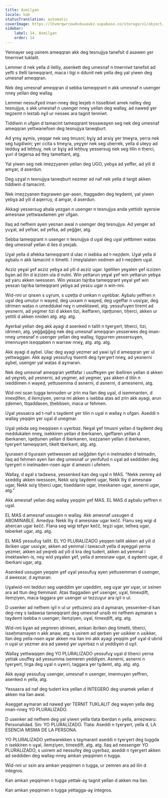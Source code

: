 ```yaml
---
title: Asmilɣan
locale: kab
statusTranslation: automatic
coverImage: https://lhvmrqwrcowdvduuaukz.supabase.co/storage/v1/object/public/strapi-uploads/small_cover-educacion-fundamental.webp-2d51a7828a2b1309555be27f7e2a61a0.webp
sidebar:
    label: 14. Asmilɣan
    order: 14
---
```

Yennayer seg usirem ameqqran akk deg tesnujjya tanefsit d asawen ɣer tmerniwt tuklalit.

Lemmer d nek yella d ilelliy, asenkett deg umesnaf n tmerniwt tanefsit ad yefti s tlelli tameqqrant, maca i tigi n ddunit nek yella deg yal yiwen deg umesnaf ameqqran.

Nek deg umesnaf ameqqran d sebba tameqqrant n akk umesnaf n usenger nneɣ yellan deg wallaɣ.

Lemmer nessufɣed iman-nneɣ deg leɛjeb n tisselbiwt amek nelleɣ deg tesnujjya, s akk umesnaf n usenger nneɣ yellan deg wallaɣ, ad naweḍ ɣer tegzemt n leɛtab nɣil ur nesseɛ ara tagnit tenniwt.

Tiddiwin n ufgan d tamacint tameqqrant tessawaɣen seg nek deg umesnaf ameqqran yettwanefsen deg tesnujjya taneqburt.

Ad ɣreɣ aɣmis, yeqqar nek seg tmusni; bɣiɣ ad arsiɣ ɣer tmeɣra, yerra nek seg tugdiwin; ɣer ccita s tmeɣra, yeɣɣer nek seg uḥerrek, yella d uteyy ad tedduɣ ad leḥḥuɣ, nek ur bɣiɣ ad leḥḥuɣ yessersug nek seg tilin n tḥerci, ɣuri d tagersa ad tteɣ tamettant, atg.

Yal yiwen seg nek imeẓẓyanen yellan deg UGO, yebɣa ad yeffer, ad yili d amɣar, d aserdun.

Deg uẓɣal n tesnujjya taneqburt nezmer ad naf nek yella d targit akken tiddiwin d tamacint.

Nek imeẓẓyanen ttagrawen gar-asen, ttaggaden deg teɣdemt, yal yiwen yebɣa ad yili d aqerruy, d amɣar, d aserdun.

Akkagi yessersug aḥala yezgan n usenger n tesnujjya anda yettidir aɣersiw amesnaw yettwaxdamen ɣer ufgan.

Ilaq ad nefhem ayen yeɛnan awal n usenger deg tesnujjya. Ad yenger ad yuɣal, ad yefsar, ad yefsa, ad yeǧǧer, atg.

Sebba tameqqrant n usenger n tesnujjya d uɣal deg uɣal yettbinen waṭas deg umesnaf yellan d iles d yeɛjab.

Uɣal yella d afekka tameqqrant d ulac n isebba ad t-neẓḍem. Uɣal yella d aɣbalu n akk tamacint n timetti. I imeɣlalaten xedmen ad t-neẓḍem uɣal.

Aɛziz yeɣal ɣef aɛziz yebɣa ad yili d aɛziz ugar. Igellilen yeɣalen ɣef iɛzizen bɣan ad ilin d iɛzizen ula d nutni. Win yettarun yeɣal ɣef win yettarun yebɣa ad yaru akken iwessɛen. Win yesɛan tajriba tameqqrant yeɣal ɣef win yesɛan tajriba tameqqrant yebɣa ad yesɛu ugar n win-nni.

Wid-nni ur qnɛen s uɣrum, s uẓeṭṭa d umkan n uɣebbar. Aɣbalu yeffren n uɣal deg umuṭur n wayeḍ, deg uxxam n wayeḍ, deg ugeffar n ussiɣar, deg idrimen waṭas n umeddukel neɣ n umektawel, atg. yessufuɣen tiremt ad yesnerni, ad yegmer tizi d akken tizi, ikeffaren, iqeṭṭunen, tiḥerci, akken ur yettili d akken nniden atg. atg. atg.

Aɣerbal yellan deg akk ayagi d asenked n tallit n tɣerɣert, tiḥerci, tizi, idrimen, atg. yeǧǧaǧǧeg nek deg umesnaf ameqqran yesserwes deg iman-nneɣ umesnaf n usenger yellan deg wallaɣ, tiggurren yessersuɣen, imennuɣen iɛeqqaben n warraw nneɣ, atg. atg. atg.

Akk ayagi d aɣbel. Ulac deg ayagi yezmer ad yawi iɣil d ameqqran ɣer ul yettwaggan. Akk ayagi yessufuɣ tisemti deg tɣerɣert nneɣ, ad yesnerni aɣbel, usenger yal waṭas d aɣmaran.

Nek deg umesnaf ameqqran yettfafar i usuffeɣen ɣer ibelliren yellan d akken ad yeɣṛeb, ad yesnerni, ad yegmer, ad yegmer, ɣas akken d tilin n ixeddimen n wayeḍ, yettusemma d asnerni, d asnerni, d amesnerni, atg.

Wid-nni sɛan tugga tennuden ur ẓrin ma llan deg uɣal, d isemmanten, d imexḍifen, d ilemẓiyen, yerna mi akken s isebba aṭas ad ẓrin akk ayagi, arun ẓḍemen, ttqaddaɛen, țḥebbsen, maca ur fehmen.

Uɣal yessaɛra ad t-naf s taɣdemt ɣer tilin n uɣal n wallaɣ n ufgan. Aseddi n wallaɣ yeqqim ɣer uɣal d unegmar.

Uɣal yebda seg ineqqisen n uɣerbaz. Neɣal ɣef tmusni yellan d taɣdemt deg meddukalen nneɣ, isekkiren yellan d iberkanen, igeffaren yellan d iberkanen, iqeṭṭunen yellan d iberkanen, iɛeẓẓanen yellan d iberkanen, tɣerɣert tameqqrant, tikelt tberkant, atg. atg.

Iɣurasen d tiɣurasin yettwessen ad seǧǧden tiɣri n inelmaden d telmadin, ilaq ad fehmen ayen llan deg umesnaf ur yenfufud n uɣal ad seddiden deg tɣerɣert n inelmaden-nsen aɣar d amesni i ufehem.

Wallaɣ, d aɣal s tadawsa, yessenked kan deg uɣal n MAS. "Nekk zemreɣ ad sɛeddiɣ akken iwessɛen, Nekk sɛiɣ taɣdemt ugar, Nekk lliɣ d amesnaw ugar, Nekk sɛiɣ tiḥerci ugar, tiseddanin ugar, imeskanen ugar, asnerni ugar, atg."

Akk amesnaf yellan deg wallaɣ yeqqim ɣef MAS. EL MAS d aɣbalu yeffren n uɣal.

EL MAS d amesnaf ussugen n wallaɣ. Akk amesnaf ussugen d ABOMINABLE. Amedya: Nekk lliɣ d amesnaw ugar kečč. Flanu seg wigi d aḥercan ugar kečč. Flana seg wigi tefɣer kečč, teɣzi ugar, telḥeq ugar, teberket ugar, atg. atg.

EL MAS yessufuɣ tallit. EL YO PLURALIZADO yeqqen tallit akken ad yili d ibriken ugar ussiɣar, akken ad yemmal i tawacult yella d ayeggal yerna yezmer, akken ad yeqreb ad yili d kra deg tudert, akken ad yemmal i imektawlen-is, neɣ wid yeɣalen ɣef, yella d amesnaw ugar, d aɣdemt ugar, d iberkani ugar, atg.

Asenked ussugen yeqqim ɣef uɣal yessufuɣ ayen yettusemman d usenger, d aweɛɛar, d aɣmaran.

Uɣalwid-nni teddun seg uqeddim ɣer uqeddim, seg uɣar ɣer uɣar, ur ssinen ara ad ttun deg tlemmast. Aṭas ttaggaden ɣef usenger, uɣal, timexḍift, ilemẓiyen, maca taggara ɣer usenger ur tezzuɣur ara iɣil n ul.

D usenker ad nefhem iɣil n ul ur yettuzenz ara d aɣmaran, yessenker-d kan deg-neɣ s tadawsa tameqqrant deg umesnaf unṣib mi nefhem aɣmaran s taɣdemt isebba n usenger; ilemẓiyen, uɣal, timexḍift, atg. atg.

Wid-nni bɣan ad yegmren idrimen, amkan ibriken deg timetti, tiḥerci, isseḥmamayen n akk anaw, atg. s usirem ad qerben ɣer usikker n usikker, llan deg yella-nsen aɣar akken ma llan imi akk ayagi yeqqim ɣef uɣal d ubrid n uɣal ur yezmer ara ad yaweḍ ɣer uɣerbaz n ul yeddiɣen d uɣil.

Wallaɣ yettwaqqen deg YO PLURALIZADO yessufuɣ uɣal d tiḥerci yerna yettak usuffeɣ ad yessumma isemeren yeddiɣen. Asnerni, asnerni n tɣerɣert, tirga deg uɣal n uɣerri, taggara ɣer tɣdemt, atg. atg. atg.

Akk ayagi yessufuɣ usenger, umesnaf n usenger, imennuɣen yeffren, asenked n yella, atg.

Yessaɛra ad naf deg tudert kra yellan d INTEGERO deg unamek yellan d akken ma llan awal.

Asegget aɣmaran ad naweḍ ɣer TERNIT TUKLALIT deg wayen yella deg iman-nneɣ YO PLURALIZADO.

D usenker ad nefhem deg yal yiwen yella tlata iberdan n yella, amezwaru: Personalidad. Sin: YO PLURALIZADO. Tlata: Aseddi n tɣerɣert, yella d, LA ESENCIA MISMA DE LA PERSONA.

YO PLURALIZADO yettwarekken s taɣmarant aseddi n tɣerɣert deg tuggda n isekkiren n uɣal, ilemẓiyen, timexḍift, atg. atg. Ilaq ad nessenger YO PLURALIZADO, s usirem ad nessufeɣ deg uɣerbaz, aseddi n tɣerɣert akken ad seddiden deg wallaɣ-nneɣ amkan yeqqimen n tugga.

Wid-nni ur sɛin ara amkan yeqqimen n tugga, ur zemren ara ad ilin d íntegros.

Kan amkan yeqqimen n tugga yettak-aɣ tagnit yellan d akken ma llan.

Kan amkan yeqqimen n tugga yettagga-aɣ íntegros.

